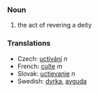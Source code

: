 === Noun ===

#the act of revering a deity

=== Translations ===
*Czech: [[uctívání]]  ''n''
*French: [[culte]] ''m''
*Slovak: [[uctievanie]]  ''n''
*Swedish: [[dyrka]], [[avguda]]